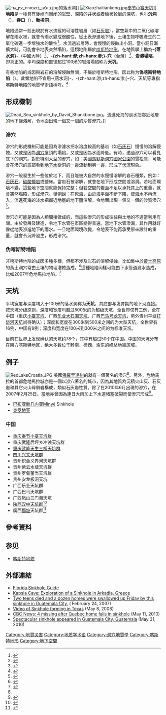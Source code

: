 {{redirect|天坑|中国网民对生物学、化学、环境科学、材料科学四个专业的并称|天坑专业}}
{{NoteTA|zh-cn:落水洞;zh-tw:滲穴}}

[[File:בולען_בשמורת_עין_גדי.jpg|thumb]]的落水洞]]
[[File:Xiaozhaitiankeng.jpg|right]][[奉节县|奉节]][[天坑地缝#小寨天坑|小寨天坑]]]]
'''地陷'''是一種具有陡峭而圈闭的岩壁、深陷的井状或者桶状轮廓的深坑，也叫'''沉洞'''（{{lang-en|sinkhole}}）、'''吞口'''（{{lang-en|swallow hole}}）、'''動搖洞'''。

地陷通常一般出現於有水流經的可溶性岩層（如[[石灰岩|石灰岩]]），當空氣中的二氧化碳溶解在雨水裡，就會令雨水變成弱酸性，從土表滲進地下後，土壤生物呼吸產生的二氧化碳進一步增強水的酸性<ref name="opennatgovtw">{{cite web | url=http://webcache.googleusercontent.com/search?q=cache:sFFo_6S2VHcJ:open.nat.gov.tw/OpenFront/report/show_file.jsp%3FsysId%3DC09702329%26fileNo%3D005+%E6%B2%89%E6%B4%9E&cd=10&hl=en&ct=clnk&gl=hk&client=firefox-a | title=Devil's Millhopper州立地理公園 | accessdate=2010-06-02 }}{{Dead link|date=2018年9月 |bot=InternetArchiveBot |fix-attempted=yes }}</ref>，水流過岩層時，會慢慢的侵蝕出小洞。當小洞日漸擴大時，可能會令地表突然塌陷，這類地陷屬於[[喀斯特地形|喀斯特地形]]，在地質學上稱為'''-{落水洞}-'''（中國大陸）<ref>{{Cite web|title=sinkhole 落水洞|url=https://www.termonline.cn/word/239539/1|accessdate=2019-01-15|author=全国科学技术名词审定委员会|date=2006|publisher=术语在线|language=zh|archive-date=2022-04-10|archive-url=https://web.archive.org/web/20220410081112/https://www.termonline.cn/word/239539/1}}</ref>、'''-{zh-hant:滲;zh-hans:渗;}-穴'''（台灣）<ref>{{Cite web|title=滲穴 sinkhole|url=http://terms.naer.edu.tw/detail/3157253/|accessdate=2019-01-15|author=國家教育研究院|publisher=雙語詞彙、學術名詞辭暨書資訊網|language=zh|archive-date=2020-10-21|archive-url=https://web.archive.org/web/20201021191716/http://terms.naer.edu.tw/detail/3157253/}}</ref>、'''岩溶塌陷'''，即真正的{{lang|en|'''sinkhole'''}}。平均深度和直径超过100米的岩溶塌陷称为'''天坑'''。

有些地陷的成因與岩石的溶解侵蝕無關，不屬於喀斯特地形，因此称为'''偽喀斯特地陷'''（{{lang|en|'''pseudokarst sinkhole'''}}）。此類地陷不宜用-{落水洞}-、-{zh-hant:滲;zh-hans:渗;}-穴、天坑等專指喀斯特地陷的地質學術語稱呼。<ref>{{Cite news|url=http://www.chinanews.com/cul/news/2010/06-18/2350250.shtml|title=天坑？还是地陷？|author=赵英淑|work=科技日报|publisher=中新网|date=2010-06-18|accessdate=2021-10-04|archive-date=2021-10-04|archive-url=https://web.archive.org/web/20211004175727/http://www.chinanews.com/cul/news/2010/06-18/2350250.shtml}}</ref>

== 形成機制 ==
[[File:Dead_Sea_sinkhole_by_David_Shankbone.jpg|thumb]]，流進死海的淡水把鄰近地層的地下鹽溶解，令地面出現一個又一個的沙質滲穴。]]
=== 滲穴 ===
滲穴的形成機制可能是因為滲濾水把水溶度較高的基岩（如[[石灰石|石灰石]]）慢慢的溶解侵蝕，又或是因為[[洞穴|洞穴]]屋頂的塌陷，又或是因為水面降低。有時，透過滲穴可以看見底下的洞穴。對於特別大型的滲穴，如：美國[[馬默斯洞穴國家公園|馬默斯洞穴國家公園]]的雪松庫，可能會在滲穴的底部看到[[地下水|地下水]]從洞的一邊流動到另一邊，形成了[[伏流|伏流]]現象。

滲穴一般發生於一些位於地下，而且能被大自然的水慢慢溶解的岩石種類，例如：[[石灰石|石灰石]]、[[碳酸鹽岩|碳酸鹽岩]]或鹽床。當岩石被溶解，就會在地下形成空間或溶洞。若地面環境不變，這些地下空間就能保持完整；但若空間的岩面不足以承托其上的重量，就會突然塌陷，形成滲穴。舉例說：在死海，由於海平面不斷下降，使海水不再流入，流進死海的淡水把鄰近地層的地下鹽溶解，令地面出現一個又一個的沙質滲穴<ref>{{cite news |url=http://www.niwolife.com/2010/0310/9976.html |title=死海面积缩小 海岸出现沙洞 |date=2010-03-10 |accessdate=2010-06-02 |publisher=你我生命自然網站 |archive-date=2021-05-18 |archive-url=https://web.archive.org/web/20210518233059/http://www.niwolife.com/2010/0310/9976.html }}</ref>。

滲穴亦可能是因為人類間接做成的，而這些滲穴的形成往往與土地的不適當利用有關。由於發展及建造，令地下水管在市區變得普遍。當地下水管滲漏，其作用就好像從地表滲進地下的雨水。一旦地面環境改變，令地表不能再承受原來設計的重量，就會令沉降發生，形成滲穴。

=== 伪喀斯特地陷 ===
非喀斯特地陷的成因多種多樣，但都不涉及岩石的溶解侵蝕。比如集中於[[黃土高原|黃土高原]]的黃土洞穴常由土壤的物理潛蝕造成。<ref>{{Cite journal|title=关于物理潜蚀作用及其概念模型的讨论|author=李喜安; 黄润秋; 彭建兵; 陈志新|url=http://www.gcdz.org/article/id/8740|journal=工程地质学报|issue=6|year=2010|volume=18|page=880–886|access-date=2021-10-04|archive-date=2021-10-04|archive-url=https://web.archive.org/web/20211004203048/http://www.gcdz.org/article/id/8740}}</ref>這種地陷同樣可能由下水管道漏水造成，比如2007年危地馬拉地陷。<ref>{{Cite journal|title=Sinkhole hazard case histories in karst terrains|url=https://doi.org/10.1144/1470-9236/07-211|last=Waltham|first=T.|date=2008-08|journal=Quarterly Journal of Engineering Geology and Hydrogeology|issue=3|doi=10.1144/1470-9236/07-211|volume=41|pages=291–300|issn=1470-9236}}</ref>

== 天坑 ==
平均宽度与深度均大于100米的落水洞称为'''天坑'''，其底部与发育期的地下河连接。按天坑分级原则，深度和宽度均超过500米的为超级天坑，全世界仅有三例，全在中国（重庆[[小寨天坑|小寨天坑]]、广西[[乐业大石围天坑|乐业大石围天坑]]、广西[[巴马号龙天坑|巴马号龙天坑]]，另外贵州平塘[[打岱河天坑|打岱河天坑]]尚待确认）；深度和宽度在300米到500米之间的为大型天坑，全世界有16例，中国有9例；深度和宽度在100米到300米之间的为标准天坑。

目前在世界上发现确认的天坑约78个，其中有超过50个在中国。中国的天坑分布在南方喀斯特地区，绝大多数位于黔南、桂西、渝东的峰丛地貌区域。{{fact}}

== 例子 ==
[[File:RedLakeCroatia.JPG|right]]
美國[[佛羅里達州|佛羅里達州]]的{{en-link|魔鬼研磨漏斗州立地質公園|Devil's Millhopper Geological State Park}}就有一個著名的滲穴<ref name=opennatgovtw />。另外，危地馬拉的首都危地馬拉城亦是一個以滲穴著名的城市，因為其地質為沉積火山灰、石灰岩和其它火山碎屑岩構成，類似石灰岩性質。除了在2010年6月出現的滲穴，在2007年2月25日，當地亦曾因為連日大雨加上下水道堵塞破裂而使滲穴形成<ref>{{cite news |url=http://www.epochtimes.com/b5/7/2/25/n1629600.htm |title=瓜地馬拉市區破大洞 千人逃難 |date=2007-02-25 |accessdate=2010-06-02 |archive-date=2019-06-05 |archive-url=https://web.archive.org/web/20190605013740/http://www.epochtimes.com/b5/7/2/25/n1629600.htm }}</ref>。
* [[巴布亚新几内亚|巴布亚新几内亚]]Minyé Sinkhole
* [[克罗地亚|克罗地亚]]{{en-link|紅湖（克羅地亞）|Red Lake (Croatia)|紅湖}}

=== 中国 ===
*[[天坑地缝#小寨天坑|重庆奉节小寨天坑群]]
*重庆武隆后坪乡冲蚀天坑群
*[[天生三桥|重庆武隆天生三桥天坑群]]
*[[兴文世界地质公园|四川兴文天坑群]]
*贵州织金义界河天坑群
*贵州紫云水塘天坑群
*贵州罗甸董当天坑群
*贵州安龙板洞天坑
*广西乐业天坑群
*广西巴马天坑群
*广西凤山三门海天坑
*[[陕西汉中天坑群|陕西汉中天坑群]]<ref>{{Cite web |url=http://www.chinanews.com/cul/2016/11-25/8074609.shtml |title=汉中发现世界级天坑群 天坑数量达49处 |access-date=2017-05-08 |archive-date=2020-10-23 |archive-url=https://web.archive.org/web/20201023055038/http://www.chinanews.com/cul/2016/11-25/8074609.shtml }}</ref>
*廣西[[那坡|那坡]]天坑群<ref>{{Cite web |url=http://gxrb.gxrb.com.cn/html/2019-11/16/content_1644575.htm |title=那坡发现世界级天坑群 |access-date=2019-11-16 |archive-url=https://web.archive.org/web/20191116101603/http://gxrb.gxrb.com.cn/html/2019-11/16/content_1644575.htm |archive-date=2019-11-16 |dead-url=yes }}</ref>

== 參考資料 ==
{{reflist|2}}

== 参见 ==
* [[喀斯特地貌|喀斯特地貌]]

== 外部連結 ==
{{Commonscat|Sinkholes}}

*[http://aquat1.ifas.ufl.edu/guide/sinkholes.html Florida Sinkhole Guide] {{Wayback|url=http://aquat1.ifas.ufl.edu/guide/sinkholes.html |date=20091008085941 }}
*[http://www.herbert-thiess.de/Kapsia/Index.html Kapsia Cave: Exploration of a Sinkhole in Arkadia, Greece] {{Wayback|url=http://www.herbert-thiess.de/Kapsia/Index.html |date=20210612014206 }}
*[http://www.msnbc.msn.com/id/17303991/ Two teens died and a dozen homes were swallowed up Friday by this sinkhole in Guatemala City.] {{Wayback|url=http://www.msnbc.msn.com/id/17303991/ |date=20130124115616 }} ( February 24, 2007)
*[http://news.bbc.co.uk/2/hi/in_depth/7391071.stm Video of Sinkhole forming in Texas] {{Wayback|url=http://news.bbc.co.uk/2/hi/in_depth/7391071.stm |date=20220410081213 }} (May 8, 2008)
*[http://www.cbc.ca/canada/montreal/story/2010/05/11/quebec-landslide.html CBC News: 4 missing after Quebec home falls in sinkhole] {{Wayback|url=http://www.cbc.ca/canada/montreal/story/2010/05/11/quebec-landslide.html |date=20100603222055 }} (May 11, 2010)
*[http://edition.cnn.com/2010/WORLD/americas/05/31/honduras.storm.emergency/index.html Spectacular sinkhole appeared in Guatemala City, Guatemala] {{Wayback|url=http://edition.cnn.com/2010/WORLD/americas/05/31/honduras.storm.emergency/index.html |date=20220410081225 }} (May 31, 2010)

[[Category:地質災害|Category:地質災害]]
[[Category:地质学术语|Category:地质学术语]]
[[Category:洞穴地質學|Category:洞穴地質學]]
[[Category:喀斯特地形|Category:喀斯特地形]]
[[Category:地下空間|Category:地下空間]]
